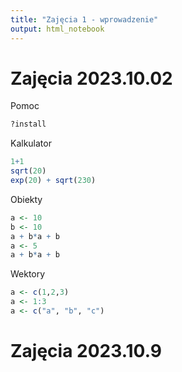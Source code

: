 ```yaml
---
title: "Zajęcia 1 - wprowadzenie"
output: html_notebook
---
```


# Zajęcia 2023.10.02

Pomoc

```r
?install
```

Kalkulator

```r
1+1
sqrt(20)
exp(20) + sqrt(230)
```

Obiekty

```r
a <- 10
b <- 10
a + b*a + b
a <- 5
a + b*a + b
```

Wektory

```r
a <- c(1,2,3)
a <- 1:3
a <- c("a", "b", "c")
```

# Zajęcia 2023.10.9



